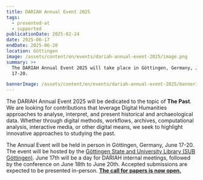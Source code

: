 ```yaml
---
title: DARIAH Annual Event 2025
tags:
  - presented-at
  - supported
publicationDate: 2025-02-24
date: 2025-06-17
endDate: 2025-06-20
location: Göttingen
image: /assets/content/en/events/dariah-annual-event-2025/image.png
summary: >+
  The DARIAH Annual Event 2025 will take place in Göttingen, Germany, June
  17-20. 

bannerImage: /assets/content/en/events/dariah-annual-event-2025/bannerImage.png
---
```

<Figure src="/assets/content/en/events/dariah-annual-event-2025/dariah-annual-event-2025-1-768x508.png" alt="Poster for the DARIAH Annual Event 2025, featuring a photo of the town of Gottingen with the words &#x22;DARIAH Annual Event 2025, June 17-20, Gottingen, Germany&#x22; superimposed over it." alignment="stretch">

</Figure>

The DARIAH Annual Event 2025 will be dedicated to the topic of **The Past**. We are looking for contributions that leverage Digital Humanities approaches to analyse, interpret, and present historical and archaeological data. Whether through digital methods, workflows, archives, computational analysis, interactive media, or other digital means, we seek to highlight innovative approaches to studying the past.

The Annual Event will be held in person in Göttingen, Germany, June 17-20. The event will be hosted by the [Göttingen State and University Library (SUB Göttingen)](https://www.sub.uni-goettingen.de/en/news/). June 17th will be a day for DARIAH internal meetings, followed by the conference on June 18th to June 20th. Accepted submissions are expected to be presented in-person. [**The call for papers is now open.**](https://www.conftool.net/dariah2025/)
